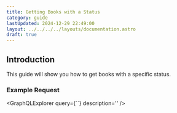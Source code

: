 ```yaml
---
title: Getting Books with a Status
category: guide
lastUpdated: 2024-12-29 22:49:00
layout: ../../../../layouts/documentation.astro
draft: true
---
```



## Introduction

This guide will show you how to get books with a specific status.

### Example Request
<GraphQLExplorer query={``} description='' />
